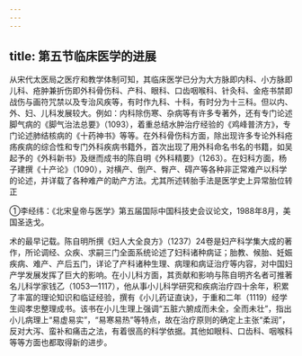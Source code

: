 ```yaml
---
---
---
```

title: 第五节临床医学的进展
---



从宋代太医局之医疗和教学体制可知，其临床医学已分为大方脉即内科、小方脉即儿科、疮肿兼折伤即外科骨伤科、产科、眼科、口齿咽喉科、针灸科、金疮书禁即战伤与画符咒禁以及专治风疾等，有时作九科、十科，有时分为十三科。但以内、外、妇、儿科发展较大。例如：内科除伤寒、杂病等有许多专著外，还有专门论述脚气病的《脚气治法总要》（1093），着重总结水肿治疗经验的《鸡峰普济方》，专门论述肺结核病的《十药神书》等等。在外科骨伤科方面，除出现许多专论外科疮疡疾病的综合性和专门外科疾病书籍外，首次出现了用外科命名书名的书籍，如吴起予的《外科新书》及继而成书的陈自明《外科精要》（1263）。在妇科方面，杨子建撰《十产论》（1090），对横产、倒产、臀产、碍产等各种非正常难产以科学的论述，并详载了各种难产的助产方法。尤其所述转胎手法是医学史上异常胎位转正

①李经纬：《北宋皇帝与医学》第五届国际中国科技史会议论文，1988年8月，美国圣迭戈。

术的最早记载。陈自明所撰《妇人大全良方》（1237）24卷是妇产科学集大成的著作，所论调经、众疾、求嗣三门全面系统论述了妇科诸种病证；胎教、候胎、妊娠疾病、难产、产后五门，详论了产科诸种生理、病理和病证治疗等内容，对中国妇产学发展发挥了巨大的影响。在小儿科方面，其贡献和影响与陈自明齐名者可推著名儿科学家钱乙（1053—1117），他从事小儿科学研究和疾病治疗四十余年，积累了丰富的理论知识和临证经验，撰有《小儿药证直诀》，于重和二年（1119）经学生阎孝忠整理成书。该书在小儿生理上强调“五脏六腑成而未全，全而未壮”，指出小儿病理上“易虚易实”，“易寒易热”等特点，故在治疗原则的确定上主张“柔润”，反对大泻、蛮补和痛击之法，有着很高的科学依据。其他如眼科、口齿科、咽喉科等等方面也都取得新的进步。